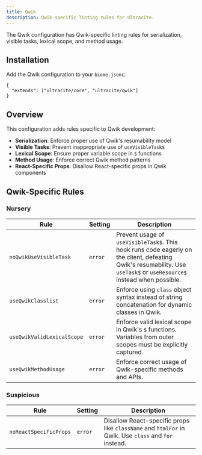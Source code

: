 ```yaml
---
title: Qwik
description: Qwik-specific linting rules for Ultracite.
---
```


The Qwik configuration has Qwik-specific linting rules for serialization, visible tasks, lexical scope, and method usage.

## Installation

Add the Qwik configuration to your `biome.jsonc`:

```jsonc title="biome.jsonc"
{
  "extends": ["ultracite/core", "ultracite/qwik"]
}
```

## Overview

This configuration adds rules specific to Qwik development:

- **Serialization**: Enforce proper use of Qwik's resumability model
- **Visible Tasks**: Prevent inappropriate use of `useVisibleTask$`
- **Lexical Scope**: Ensure proper variable scope in `$` functions
- **Method Usage**: Enforce correct Qwik method patterns
- **React-Specific Props**: Disallow React-specific props in Qwik components

## Qwik-Specific Rules

### Nursery

| Rule | Setting | Description |
|------|---------|-------------|
| `noQwikUseVisibleTask` | `error` | Prevent usage of `useVisibleTask$`. This hook runs code eagerly on the client, defeating Qwik's resumability. Use `useTask$` or `useResource$` instead when possible. |
| `useQwikClasslist` | `error` | Enforce using `class` object syntax instead of string concatenation for dynamic classes in Qwik. |
| `useQwikValidLexicalScope` | `error` | Enforce valid lexical scope in Qwik's `$` functions. Variables from outer scopes must be explicitly captured. |
| `useQwikMethodUsage` | `error` | Enforce correct usage of Qwik-specific methods and APIs. |

### Suspicious

| Rule | Setting | Description |
|------|---------|-------------|
| `noReactSpecificProps` | `error` | Disallow React-specific props like `className` and `htmlFor` in Qwik. Use `class` and `for` instead. |
